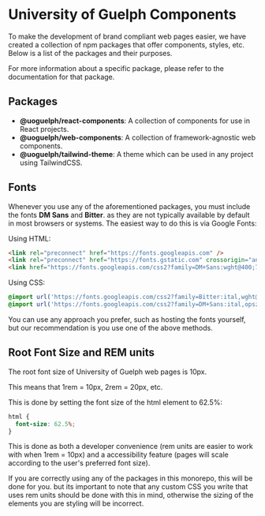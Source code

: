 
<Meta title="Introduction" />

# University of Guelph Components

To make the development of brand compliant web pages easier,
we have created a collection of npm packages that offer components, styles, etc.
Below is a list of the packages and their purposes.

For more information about a specific package, please refer to the documentation for that package.

## Packages

- **@uoguelph/react-components**: A collection of components for use in React projects.
- **@uoguelph/web-components**: A collection of framework-agnostic web components.
- **@uoguelph/tailwind-theme**: A theme which can be used in any project using TailwindCSS.

## Fonts

Whenever you use any of the aforementioned packages, you must include the fonts **DM Sans** and **Bitter**.
as they are not typically available by default in most browsers or systems.
The easiest way to do this is via Google Fonts:

Using HTML:

```html
<link rel="preconnect" href="https://fonts.googleapis.com" />
<link rel="preconnect" href="https://fonts.gstatic.com" crossorigin="anonymous" />
<link href="https://fonts.googleapis.com/css2?family=DM+Sans:wght@400;700&display=swap" rel="stylesheet" />
```

Using CSS:

```css
@import url('https://fonts.googleapis.com/css2?family=Bitter:ital,wght@0,100..900;1,100..900&display=swap');
@import url('https://fonts.googleapis.com/css2?family=DM+Sans:ital,opsz,wght@0,9..40,100..1000;1,9..40,100..1000&display=swap');
```

You can use any approach you prefer,
such as hosting the fonts yourself, but our recommendation is you use one of the above methods.

## Root Font Size and REM units

The root font size of University of Guelph web pages is 10px.

This means that 1rem = 10px, 2rem = 20px, etc.

This is done by setting the font size of the html element to 62.5%:

```css
html {
  font-size: 62.5%;
}
```

This is done as both a developer convenience (rem units are easier to work with when 1rem = 10px)
and a accessibility feature (pages will scale according to the user's preferred font size).

If you are correctly using any of the packages in this monorepo, this will be done for you.
but its important to note that any custom CSS you write that uses rem units should be done with this in mind,
otherwise the sizing of the elements you are styling will be incorrect.
